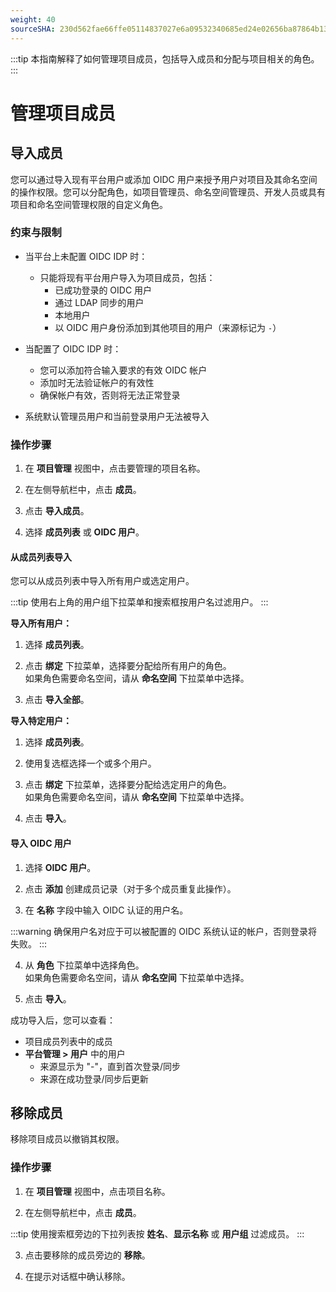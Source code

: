 ```yaml
---
weight: 40
sourceSHA: 230d562fae66ffe05114837027e6a09532340685ed24e02656ba87864b13e074
---
```


:::tip
本指南解释了如何管理项目成员，包括导入成员和分配与项目相关的角色。
:::

# 管理项目成员

## 导入成员

您可以通过导入现有平台用户或添加 OIDC 用户来授予用户对项目及其命名空间的操作权限。您可以分配角色，如项目管理员、命名空间管理员、开发人员或具有项目和命名空间管理权限的自定义角色。

### 约束与限制

- 当平台上未配置 OIDC IDP 时：
  - 只能将现有平台用户导入为项目成员，包括：
    - 已成功登录的 OIDC 用户
    - 通过 LDAP 同步的用户
    - 本地用户
    - 以 OIDC 用户身份添加到其他项目的用户（来源标记为 `-`）

- 当配置了 OIDC IDP 时：
  - 您可以添加符合输入要求的有效 OIDC 帐户
  - 添加时无法验证帐户的有效性
  - 确保帐户有效，否则将无法正常登录

- 系统默认管理员用户和当前登录用户无法被导入

### 操作步骤

1. 在 **项目管理** 视图中，点击要管理的项目名称。

2. 在左侧导航栏中，点击 **成员**。

3. 点击 **导入成员**。

4. 选择 **成员列表** 或 **OIDC 用户**。

#### 从成员列表导入

您可以从成员列表中导入所有用户或选定用户。

:::tip
使用右上角的用户组下拉菜单和搜索框按用户名过滤用户。
:::

**导入所有用户：**

1. 选择 **成员列表**。

2. 点击 **绑定** 下拉菜单，选择要分配给所有用户的角色。<br />如果角色需要命名空间，请从 **命名空间** 下拉菜单中选择。

3. 点击 **导入全部**。

**导入特定用户：**

1. 选择 **成员列表**。

2. 使用复选框选择一个或多个用户。

3. 点击 **绑定** 下拉菜单，选择要分配给选定用户的角色。<br />如果角色需要命名空间，请从 **命名空间** 下拉菜单中选择。

4. 点击 **导入**。

#### 导入 OIDC 用户

1. 选择 **OIDC 用户**。

2. 点击 **添加** 创建成员记录（对于多个成员重复此操作）。

3. 在 **名称** 字段中输入 OIDC 认证的用户名。

:::warning
确保用户名对应于可以被配置的 OIDC 系统认证的帐户，否则登录将失败。
:::

4. 从 **角色** 下拉菜单中选择角色。<br />如果角色需要命名空间，请从 **命名空间** 下拉菜单中选择。

5. 点击 **导入**。

成功导入后，您可以查看：

- 项目成员列表中的成员
- **平台管理 > 用户** 中的用户
  - 来源显示为 "-"，直到首次登录/同步
  - 来源在成功登录/同步后更新

## 移除成员

移除项目成员以撤销其权限。

### 操作步骤

1. 在 **项目管理** 视图中，点击项目名称。

2. 在左侧导航栏中，点击 **成员**。

:::tip
使用搜索框旁边的下拉列表按 **姓名**、**显示名称** 或 **用户组** 过滤成员。
:::

3. 点击要移除的成员旁边的 **移除**。

4. 在提示对话框中确认移除。
